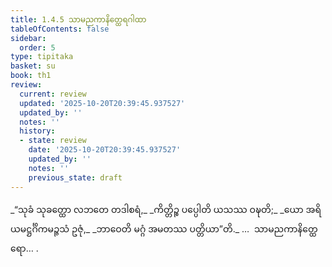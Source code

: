 ```yaml
---
title: 1.4.5 သာမညကာနိတ္ထေရဂါထာ
tableOfContents: false
sidebar:
  order: 5
type: tipitaka
basket: su
book: th1
review:
  current: review
  updated: '2025-10-20T20:39:45.937527'
  updated_by: ''
  notes: ''
  history:
  - state: review
    date: '2025-10-20T20:39:45.937527'
    updated_by: ''
    notes: ''
    previous_state: draft
---
```



<DynamicBreadcrumb />


<ReviewStatus review={frontmatter.review} showDetails={true} />

<HypothesisAnnotation frontmatter={frontmatter} />

<Division number="35" book="th1" e="ch" v="19" p="227">

<Paragraph number="80" type="verses" book="th1">
_“သုခံ သုခတ္ထော လဘတေ တဒါစရံ,_  
_ကိတ္တိဉ္စ ပပ္ပေါတိ ယသဿ ဝဍ္ဎတိ;_  
_ယော အရိယမဋ္ဌင်္ဂိကမဉ္ဇသံ ဥဇုံ,_  
_ဘာဝေတိ မဂ္ဂံ အမတဿ ပတ္တိယာ”တိ._  


</Paragraph>
</Division>

<Paragraph number="81" type="center" book="th1">
…  သာမညကာနိတ္ထေရော… .
</Paragraph>